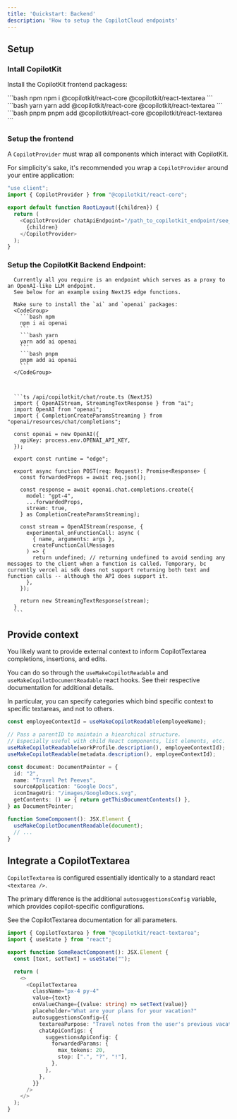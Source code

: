 ```yaml
---
title: 'Quickstart: Backend'
description: 'How to setup the CopilotCloud endpoints'
---
```


## Setup

### Intall CopilotKit

Install the CopilotKit frontend packagess:

<CodeGroup>
  ```bash npm
  npm i @copilotkit/react-core @copilotkit/react-textarea
  ``` 
  ```bash yarn
  yarn add @copilotkit/react-core @copilotkit/react-textarea
  ```
  ```bash pnpm
  pnpm add @copilotkit/react-core @copilotkit/react-textarea
  ```
</CodeGroup>

### Setup the frontend

A `CopilotProvider` must wrap all components which interact with CopilotKit.

For simplicity's sake, it's recommended you wrap a `CopilotProvider` around your entire application:

```ts
"use client";
import { CopilotProvider } from "@copilotkit/react-core";

export default function RootLayout({children}) {
  return (
    <CopilotProvider chatApiEndpoint="/path_to_copilotkit_endpoint/see_below">
      {children}
    </CopilotProvider>
  );
}
```

### Setup the CopilotKit Backend Endpoint:
<Tabs>
  <Tab title="Manually specified endpoint">

      Currently all you require is an endpoint which serves as a proxy to an OpenAI-like LLM endpoint.
      See below for an example using NextJS edge functions.

      Make sure to install the `ai` and `openai` packages:
      <CodeGroup>
        ```bash npm
        npm i ai openai
        ``` 
        ```bash yarn
        yarn add ai openai
        ```
        ```bash pnpm
        pnpm add ai openai
        ```
      </CodeGroup>


      
      ```ts /api/copilotkit/chat/route.ts (NextJS)
      import { OpenAIStream, StreamingTextResponse } from "ai";
      import OpenAI from "openai";
      import { CompletionCreateParamsStreaming } from "openai/resources/chat/completions";

      const openai = new OpenAI({
        apiKey: process.env.OPENAI_API_KEY,
      });

      export const runtime = "edge";

      export async function POST(req: Request): Promise<Response> {
        const forwardedProps = await req.json();

        const response = await openai.chat.completions.create({
          model: "gpt-4",
          ...forwardedProps,
          stream: true,
        } as CompletionCreateParamsStreaming);

        const stream = OpenAIStream(response, {
          experimental_onFunctionCall: async (
            { name, arguments: args },
            createFunctionCallMessages
          ) => {
            return undefined; // returning undefined to avoid sending any messages to the client when a function is called. Temporary, bc currently vercel ai sdk does not support returning both text and function calls -- although the API does support it.
          },
        });

        return new StreamingTextResponse(stream);
      }
      ```
  </Tab>
</Tabs>


## Provide context
You likely want to provide external context to inform CopilotTextarea completions, insertions, and edits.

You can do so through the `useMakeCopilotReadable` and `useMakeCopilotDocumentReadable` react hooks.
See their respective documentation for additional details.

In particular, you can specify categories which bind specific context to specific textareas, and not to others.

```ts
const employeeContextId = useMakeCopilotReadable(employeeName);

// Pass a parentID to maintain a hiearchical structure.
// Especially useful with child React components, list elements, etc.
useMakeCopilotReadable(workProfile.description(), employeeContextId);
useMakeCopilotReadable(metadata.description(), employeeContextId);

const document: DocumentPointer = {
  id: "2",
  name: "Travel Pet Peeves",
  sourceApplication: "Google Docs",
  iconImageUri: "/images/GoogleDocs.svg",
  getContents: () => { return getThisDocumentContents() },
} as DocumentPointer;

function SomeComponent(): JSX.Element {
  useMakeCopilotDocumentReadable(document);
  // ...
}
```


## Integrate a CopilotTextarea

`CopilotTextarea` is configured essentially identically to a standard react `<textarea />`.

The primary difference is the additional `autosuggestionsConfig` variable, which provides copilot-specific configurations.

See the CopilotTextarea documentation for all parameters. 

```ts
import { CopilotTextarea } from "@copilotkit/react-textarea";
import { useState } from "react";

export function SomeReactComponent(): JSX.Element {
  const [text, setText] = useState("");

  return (
    <>
      <CopilotTextarea
        className="px-4 py-4"
        value={text}
        onValueChange={(value: string) => setText(value)}
        placeholder="What are your plans for your vacation?"
        autosuggestionsConfig={{
          textareaPurpose: "Travel notes from the user's previous vacations. Likely written in a colloquial style, but adjust as needed.",
          chatApiConfigs: {
            suggestionsApiConfig: {
              forwardedParams: {
                max_tokens: 20,
                stop: [".", "?", "!"],
              },
            },
          },
        }}
      />
    </>
  );
}
```

